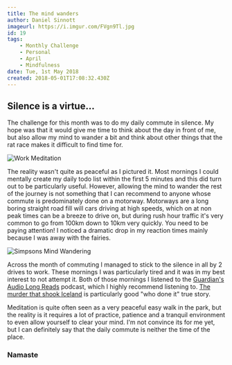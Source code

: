 ```yaml
---
title: The mind wanders
author: Daniel Sinnott
imageurl: https://i.imgur.com/FVgn9Tl.jpg
id: 19
tags:
    - Monthly Challenge
    - Personal
    - April
    - Mindfulness
date: Tue, 1st May 2018
created: 2018-05-01T17:08:32.430Z
---
```


## Silence is a virtue...

The challenge for this month was to do my daily commute in silence. My hope was that it would give
me time to think about the day in front of me, but also allow my mind to wander a bit and think
about other things that the rat race makes it difficult to find time for.

![Work Meditation](https://i.imgur.com/oz0CfWJ.jpg "Work Meditation")

The reality wasn't quite as peaceful as I pictured it. Most mornings I could mentally create my
daily todo list within the first 5 minutes and this did turn out to be particularly useful. However,
allowing the mind to wander the rest of the journey is not something that I can recommend to anyone
whose commute is predominately done on a motorway. Motorways are a long boring straight road fill
will cars driving at high speeds, which on at non peak times can be a breeze to drive on, but during
rush hour traffic it's very common to go from 100km down to 10km very quickly. You need to be paying
attention! I noticed a dramatic drop in my reaction times mainly because I was away with the
fairies.

![Simpsons Mind Wandering](https://i.imgur.com/yywcxTL.gif "Simpsons Mind Wandering")

Across the month of commuting I managed to stick to the silence in all by 2 drives to work. These
mornings I was particularly tired and it was in my best interest to not attempt it. Both of those
mornings I listened to the [Guardian's Audio Long Reads] podcast, which I highly recommend listening
to. [The murder that shook Iceland] is particularly good "who done it" true story.

Meditation is quite often seen as a very peaceful easy walk in the park, but the reality is it
requires a lot of practice, patience and a tranquil environment to even allow yourself to clear your
mind. I'm not convince its for me yet, but I can definitely say that the daily commute is neither
the time of the place.

### Namaste

[guardian's audio long reads]: https://www.theguardian.com/news/series/the-audio-long-read
[the murder that shook iceland]:
    https://www.theguardian.com/news/audio/2018/apr/20/the-that-shook-iceland-podcast
